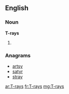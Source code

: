 ==English==

===Noun===
'''T-rays'''

# {{plural of|[[T-ray]]}}

===Anagrams===
* [[artsy#English|artsy]]
* [[satyr#English|satyr]]
* [[stray#English|stray]]

[[ar:T-rays]]
[[fr:T-rays]]
[[mg:T-rays]]